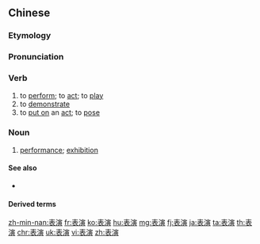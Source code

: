 ==Chinese==
{{zh-forms}}

===Etymology===
{{zh-compound|表|演|show, express, manifest, display|perform, put on}}

===Pronunciation===
{{zh-pron
|m=biǎoyǎn
|c=biu2 jin2
|h=pfs=péu-yên
|mn=piáu-ián
|w=2piau i
|ma=y
|cat=v,n
}}

===Verb===
{{zh-verb}}

# to [[perform]]; to [[act]]; to [[play]]
# to [[demonstrate]]
# to [[put on]] an [[act]]; to [[pose]]

===Noun===
{{zh-noun}}

# [[performance]]; [[exhibition]]

====See also====
* {{zh-l|演奏}}

====Derived terms====
{{zh-der|表演唱|表演賽|表演藝術|即興表演}}

{{zh-cat|Beginning}}

[[zh-min-nan:表演]]
[[fr:表演]]
[[ko:表演]]
[[hu:表演]]
[[mg:表演]]
[[fj:表演]]
[[ja:表演]]
[[ta:表演]]
[[th:表演]]
[[chr:表演]]
[[uk:表演]]
[[vi:表演]]
[[zh:表演]]